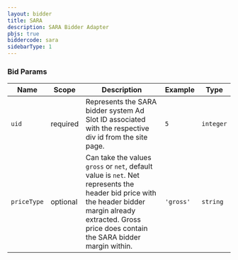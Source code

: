 ```yaml
---
layout: bidder
title: SARA
description: SARA Bidder Adapter
pbjs: true
biddercode: sara
sidebarType: 1
---
```


### Bid Params


| Name        | Scope    | Description                                                                                                                                                                                                | Example   | Type      |
|-------------|----------|------------------------------------------------------------------------------------------------------------------------------------------------------------------------------------------------------------|-----------|-----------|
| `uid`       | required | Represents the SARA bidder system Ad Slot ID associated with the respective div id from the site page.                                                                                                     | `5`       | `integer` |
| `priceType` | optional | Can take the values `gross` or `net`, default value is `net`. Net represents the header bid price with the header bidder margin already extracted. Gross price does contain the SARA bidder margin within. | `'gross'` | `string`  |
